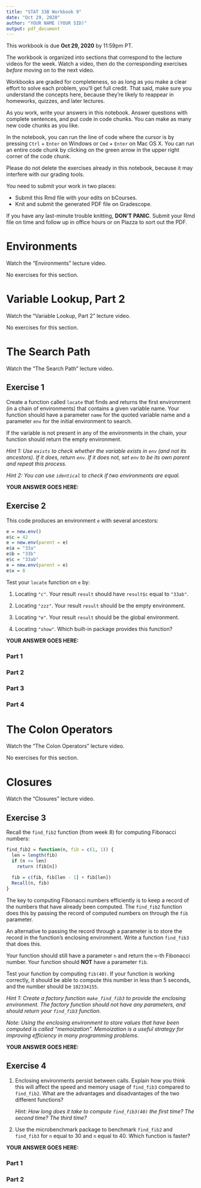 ```yaml
---
title: "STAT 33B Workbook 9"
date: "Oct 29, 2020"
author: "YOUR NAME (YOUR SID)"
output: pdf_document
---
```


This workbook is due __Oct 29, 2020__ by 11:59pm PT.

The workbook is organized into sections that correspond to the lecture videos
for the week. Watch a video, then do the corresponding exercises _before_
moving on to the next video.

Workbooks are graded for completeness, so as long as you make a clear effort to
solve each problem, you'll get full credit. That said, make sure you understand
the concepts here, because they're likely to reappear in homeworks, quizzes,
and later lectures.

As you work, write your answers in this notebook. Answer questions with
complete sentences, and put code in code chunks. You can make as many new code
chunks as you like.

In the notebook, you can run the line of code where the cursor is by pressing
`Ctrl` + `Enter` on Windows or `Cmd` + `Enter` on Mac OS X. You can run an
entire code chunk by clicking on the green arrow in the upper right corner of
the code chunk. 

Please do not delete the exercises already in this notebook, because it may
interfere with our grading tools.

You need to submit your work in two places:

* Submit this Rmd file with your edits on bCourses.
* Knit and submit the generated PDF file on Gradescope.

If you have any last-minute trouble knitting, **DON'T PANIC**. Submit your Rmd
file on time and follow up in office hours or on Piazza to sort out the PDF.


Environments
============

Watch the "Environments" lecture video.

No exercises for this section.



Variable Lookup, Part 2
=======================

Watch the "Variable Lookup, Part 2" lecture video.

No exercises for this section.



The Search Path
===============

Watch the "The Search Path" lecture video.

## Exercise 1

Create a function called `locate` that finds and returns the first
environment (in a chain of environments) that contains a given variable
name. Your function should have a parameter `name` for the quoted variable
name and a parameter `env` for the initial environment to search.

If the variable is not present in any of the environments in the chain, your
function should return the empty environment.

_Hint 1: Use `exists` to check whether the variable exists in `env` (and not
its ancestors). If it does, return `env`. If it does not, set `env` to be
its own parent and repeat this process._

_Hint 2: You can use `identical` to check if two environments are equal._

**YOUR ANSWER GOES HERE:**



## Exercise 2

This code produces an environment `e` with several ancestors:
```r
e = new.env()
e$c = 42
e = new.env(parent = e)
e$a = "33a"
e$b = "33b"
e$c = "33ab"
e = new.env(parent = e)
e$x = 8
```

Test your `locate` function on `e` by:

1. Locating `"c"`. Your result `result` should have `result$c` equal to
   `"33ab"`.

2. Locating `"zzz"`. Your result `result` should be the empty environment.

3. Locating `"e"`. Your result `result` should be the global environment.

4. Locating `"show"`. Which built-in package provides this function?

**YOUR ANSWER GOES HERE:**

### Part 1

### Part 2

### Part 3

### Part 4



The Colon Operators
===================

Watch the "The Colon Operators" lecture video.

No exercises for this section.



Closures
========

Watch the "Closures" lecture video.

## Exercise 3

Recall the `find_fib2` function (from week 8) for computing Fibonacci numbers:
```r
find_fib2 = function(n, fib = c(1, 1)) {
  len = length(fib)
  if (n <= len)
    return (fib[n])
  
  fib = c(fib, fib[len - 1] + fib[len])
  Recall(n, fib)
}
```

The key to computing Fibonacci numbers efficiently is to keep a record of the
numbers that have already been computed. The `find_fib2` function does this by
passing the record of computed numbers on through the `fib` parameter.

An alternative to passing the record through a parameter is to store the record
in the function's enclosing environment. Write a function `find_fib3` that does
this.

Your function should still have a parameter `n` and return the `n`-th Fibonacci
number. Your function should **NOT** have a parameter `fib`.

Test your function by computing `fib(40)`. If your function is working
correctly, it should be able to compute this number in less than 5 seconds, and
the number should be `102334155`.

_Hint 1: Create a factory function `make_find_fib3` to provide the enclosing
environment. The factory function should not have any parameters, and should
return your `find_fib3` function._

_Note: Using the enclosing environment to store values that have been computed
is called "memoization". Memoization is a useful strategy for improving
efficiency in many programming problems._

**YOUR ANSWER GOES HERE:**



## Exercise 4

1. Enclosing environments persist between calls. Explain how you think this
   will affect the speed and memory usage of `find_fib3` compared to
   `find_fib2`. What are the advantages and disadvantages of the two different
   functions?

   _Hint: How long does it take to compute `find_fib3(40)` the first time? The
   second time? The third time?_

2. Use the microbenchmark package to benchmark `find_fib2` and `find_fib3` for
   `n` equal to 30 and `n` equal to 40. Which function is faster?

**YOUR ANSWER GOES HERE:**

### Part 1

### Part 2
